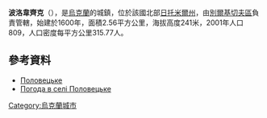 {{coord|49|57|31|N|28|40|8|E|scale:30000|display=title}}

'''波洛韋齊克'''（{{lang-uk|Половецьке}}），是[[烏克蘭|烏克蘭]]的城鎮，位於該國北部[[日托米爾州|日托米爾州]]，由[[別爾基切夫區|別爾基切夫區]]負責管轄，始建於1600年，面積2.56平方公里，海拔高度241米，2001年人口809，人口密度每平方公里315.77人。

==參考資料== 
* [http://w1.c1.rada.gov.ua/pls/z7502/A007?rdat1=09.09.2012&rf7691=11566 Половецьке]
* [http://weather.in.ua/ua/zhitomirskaja/21121 Погода в селі Половецьке] {{Wayback|url=http://weather.in.ua/ua/zhitomirskaja/21121 |date=20160305074808 }}

{{Ukraine-geo-stub}}
[[Category:烏克蘭城市|Category:烏克蘭城市]]